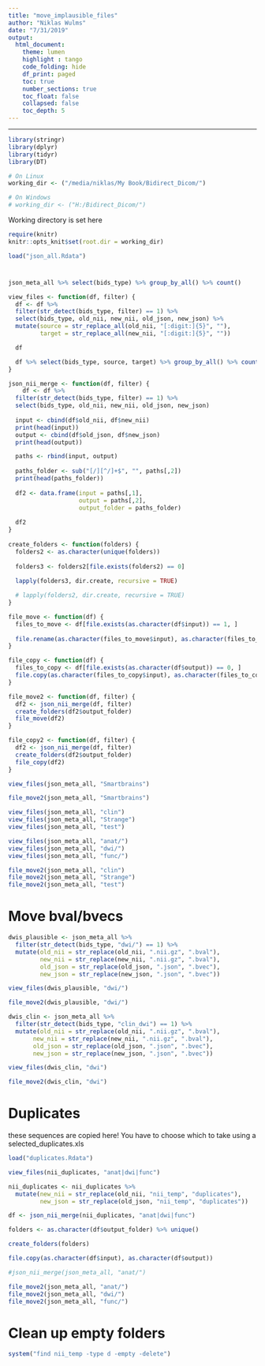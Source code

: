 ```yaml
---
title: "move_implausible_files"
author: "Niklas Wulms"
date: "7/31/2019"
output: 
  html_document:
    theme: lumen
    highlight : tango
    code_folding: hide
    df_print: paged
    toc: true
    number_sections: true
    toc_float: false
    collapsed: false
    toc_depth: 5
---
```


<style type="text/css">
.main-container {
  max-width: 2800px;
  margin-left: auto;
  margin-right: auto;
}
</style>
---

```r
library(stringr)
library(dplyr)
library(tidyr)
library(DT)
```


```r

# On Linux
working_dir <- ("/media/niklas/My Book/Bidirect_Dicom/") 

# On Windows
# working_dir <- ("H:/Bidirect_Dicom/")
```

Working directory is set here

```r
require(knitr)
knitr::opts_knit$set(root.dir = working_dir)

```


```r
load("json_all.Rdata")

```

#

```r

json_meta_all %>% select(bids_type) %>% group_by_all() %>% count()
```

```r

view_files <- function(df, filter) {
  df <- df %>%
  filter(str_detect(bids_type, filter) == 1) %>%
  select(bids_type, old_nii, new_nii, old_json, new_json) %>%
  mutate(source = str_replace_all(old_nii, "[:digit:]{5}", ""),
         target = str_replace_all(new_nii, "[:digit:]{5}", ""))

  df

  df %>% select(bids_type, source, target) %>% group_by_all() %>% count()
}

json_nii_merge <- function(df, filter) {
    df <- df %>%
  filter(str_detect(bids_type, filter) == 1) %>%
  select(bids_type, old_nii, new_nii, old_json, new_json)
  
  input <- cbind(df$old_nii, df$new_nii)
  print(head(input))
  output <- cbind(df$old_json, df$new_json)
  print(head(output))

  paths <- rbind(input, output)
  
  paths_folder <- sub("[/][^/]+$", "", paths[,2])
  print(head(paths_folder))
  
  df2 <- data.frame(input = paths[,1], 
                    output = paths[,2],
                    output_folder = paths_folder)
  
  df2
}
  
create_folders <- function(folders) {
  folders2 <- as.character(unique(folders))
  
  folders3 <- folders2[file.exists(folders2) == 0]
  
  lapply(folders3, dir.create, recursive = TRUE)

  # lapply(folders2, dir.create, recursive = TRUE)
}

file_move <- function(df) {
  files_to_move <- df[file.exists(as.character(df$input)) == 1, ]
  
  file.rename(as.character(files_to_move$input), as.character(files_to_move$output))
}

file_copy <- function(df) {
  files_to_copy <- df[file.exists(as.character(df$output)) == 0, ]
  file.copy(as.character(files_to_copy$input), as.character(files_to_copy$output))
}

file_move2 <- function(df, filter) {
  df2 <- json_nii_merge(df, filter)
  create_folders(df2$output_folder)
  file_move(df2)
}

file_copy2 <- function(df, filter) {
  df2 <- json_nii_merge(df, filter)
  create_folders(df2$output_folder)
  file_copy(df2)
}

```


```r
view_files(json_meta_all, "Smartbrains")

file_move2(json_meta_all, "Smartbrains")
```
```r
view_files(json_meta_all, "clin")
view_files(json_meta_all, "Strange")
view_files(json_meta_all, "test")

view_files(json_meta_all, "anat/")
view_files(json_meta_all, "dwi/")
view_files(json_meta_all, "func/")

```


```r
file_move2(json_meta_all, "clin")
file_move2(json_meta_all, "Strange")
file_move2(json_meta_all, "test")
```

# Move bval/bvecs

```r
dwis_plausible <- json_meta_all %>%
  filter(str_detect(bids_type, "dwi/") == 1) %>%
  mutate(old_nii = str_replace(old_nii, ".nii.gz", ".bval"),
         new_nii = str_replace(new_nii, ".nii.gz", ".bval"),
         old_json = str_replace(old_json, ".json", ".bvec"),
         new_json = str_replace(new_json, ".json", ".bvec"))

view_files(dwis_plausible, "dwi/")

file_move2(dwis_plausible, "dwi/")

dwis_clin <- json_meta_all %>%
  filter(str_detect(bids_type, "clin_dwi") == 1) %>%
  mutate(old_nii = str_replace(old_nii, ".nii.gz", ".bval"),
       new_nii = str_replace(new_nii, ".nii.gz", ".bval"),
       old_json = str_replace(old_json, ".json", ".bvec"),
       new_json = str_replace(new_json, ".json", ".bvec"))

view_files(dwis_clin, "dwi")

file_move2(dwis_clin, "dwi")


```



# Duplicates

these sequences are copied here! You have to choose which to take using a selected_duplicates.xls

```r
load("duplicates.Rdata")

view_files(nii_duplicates, "anat|dwi|func")

nii_duplicates <- nii_duplicates %>%
  mutate(new_nii = str_replace(old_nii, "nii_temp", "duplicates"),
         new_json = str_replace(old_json, "nii_temp", "duplicates"))

df <- json_nii_merge(nii_duplicates, "anat|dwi|func") 

folders <- as.character(df$output_folder) %>% unique()

create_folders(folders)

file.copy(as.character(df$input), as.character(df$output))
```


```r
#json_nii_merge(json_meta_all, "anat/")

file_move2(json_meta_all, "anat/")
file_move2(json_meta_all, "dwi/")
file_move2(json_meta_all, "func/")
```

# Clean up empty folders
```r
system("find nii_temp -type d -empty -delete")
```



